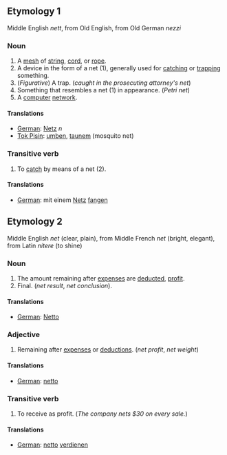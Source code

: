 ==Etymology 1==

Middle English ''nett'', from Old English, from Old German ''nezzi''

===Noun===

# A [[mesh]] of [[string]], [[cord]], or [[rope]].
# A device in the form of a net (1), generally used for [[catch]]ing or [[trap]]ping something.
# (''Figurative'') A trap.  (''caught in the prosecuting attorney's net'')
# Something that resembles a net (1) in appearance. (''Petri net'')
# A [[computer]] [[network]].

====Translations====

*[[German]]: [[Netz]] ''n''
*[[Tok Pisin]]: [[umben]], [[taunem]] (mosquito net)

===Transitive verb===

# To [[catch]] by means of a net (2).

====Translations====

*[[German]]: mit einem [[Netz]] [[fangen]]

==Etymology 2==

Middle English ''net'' (clear, plain), from Middle French ''net'' (bright, elegant), from Latin ''nitere'' (to shine)

===Noun===

# The amount remaining after [[expense]]s are [[deduct]]ed, [[profit]].
# Final. (''net result'', ''net conclusion'').

====Translations====

*[[German]]: [[Netto]]

===Adjective===

# Remaining after [[expense]]s or [[deductions]]. (''net profit'', ''net weight'')

====Translations====

*[[German]]: [[netto]]

===Transitive verb===

# To receive as profit. (''The company nets $30 on every sale.'')

====Translations====

*[[German]]: [[netto]] [[verdienen]]